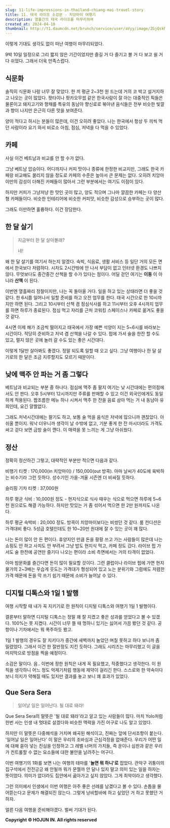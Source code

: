 ```yaml
---
slug: 11-life-impressions-in-thailand-chiang-mai-travel-story
title: 11. 태국 라이프 소감문 - 치앙마이 여행기
description: 열흘간의 태국 라이프를 마무리하며
created_at: 2024-04-10
thumbnail: http://t1.daumcdn.net/brunch/service/user/aVyy/image/ZGjQskNE9G-pIvz0-lMqJZYSB5M.HEIC
---
```


이렇게 기대도 생각도 없이 떠난 여행이 마무리되었다.

9박 10일 일정으로 그리 짧지 않은 기간이었지만 즐길 거 다 즐기고 볼 거 다 보고 쉴 거 다 쉬었다. 그래서 더욱 만족스럽다.

## **식문화**

솔직히 식문화 나랑 너무 잘 맞았다. 한 끼 평균 2~3천 원 드는데 거의 코 박고 설거지하고 나오는 곳이 많았다. 팟타이나 팟카오무쌉 같은
한국사람이 잘 아는 대중적인 픽들은 물론이고 돼지고기와 향채를 특유의 동남아 향신료로 볶아낸 음식들은 전부 비슷한 빛깔과 향이 나지만 은근히
다른 맛을 보여준다.

양이 적다고 하시는 분들이 많은데, 이건 오히려 좋았다. 나는 한국에서 항상 두 끼씩 먹던 사람이라 요기 와서 비로소 아침, 점심, 저녁을
다 먹을 수 있었다.

## **카페**

사실 이건 베트남과 비교를 안 할 수가 없다.

그냥 베트남 압승이다. 어디까지나 커피 맛이나 종류에 한정한 비교지만, 그래도 한국 카페랑 비교해도 꿀리지 않을 정도로 카페의 수준은 높아서
큰 문제는 없다. 오히려 치앙마이만의 감성이 더해진 카페들이 많아서 그런 부분에서는 여기도 이점이 있다.

하지만 커피가 그냥저냥 한 맛인 곳이 많고, 양도 적으며 그나마 깔끔한 카페는 다 양산형 카페들이다. 비슷한 인테리어에 비슷한 커피맛,
비슷한 감성으로 승부하는 곳이 많다.

그래도 이만하면 훌륭하다. 이건 장담한다.

## **한 달 살기**

> 지금부터 한 달 살아볼래?
>
> 네!

왜 한 달 살기를 여기서 하는지 알겠다. 숙박, 식음료, 생활 서비스 등 일단 거의 모든 면에서 한국보다 저렴하다. 시차도 2시간밖에 안
나서 부담이 없고 인터넷 환경도 나쁘지 않다. 무엇보다도 중간중간 산책을 할 수가 있다는 점이다. 어딜 걷던 여기는 **이동** 이 아니라
**산책** 이 된다.

이번엔 열흘짜리 정찰이지만, 나는 꼭 돌아올 거다. 일을 하고 있는 상태라면 더 좋을 것 같다. 한 6시쯤 일어나서 일할 준비를 하고 오전
업무를 한다. 태국 시간으로 한 10시까지만 하면 된다. 그리고 10시부터 산책 겸 점심식사를 하고 11시부터 오후 4시까지 업무를 하면
하루가 종료된다. 점심 먹고 자리를 근처 코워킹 스페이스나 카페로 옮겨도 좋을 것 같다.

4시면 이제 해가 조금씩 떨어지고 태국에서 가장 예쁜 석양이 지는 5~6시를 바라보는 시간이다. 적당히 준비하고 저녁 겸 산책을 나갈 수
있다. 펍에 가서 술을 한잔 할 수도 있고, 멀지 않은 곳에 놀러 갈 수도 있는 좋은 시간대다.

이렇게 1달만 살아봐도 좋겠다. 정말 되도록 일할 때 오고 싶다. 그냥 여행이나 한 달 살기로의 한 달은 조금 지루할지도 모르기 때문이다.

## **낮에 맥주 안 파는 거 좀 그렇다**

베트남과 비교되는 부분 중 하나다. 점심에 맥주 좀 팔지 여기는 낮 시간대에는 편의점에서도 안 판다. 오후 5시부터 12시까지만 주류를
판매할 수 있고 이건 외국인에게도 동일하게 적용된다. 짭조름한 메뉴 하나 시켜서 맥주 한 잔을 음료 삼아 먹는 거 내 동남아 유희인데, 요긴
얄짤없다.

그래도 저녁시간대에는 팔기도 하고, 보통 술 먹을 음식은 저녁에 많으니까 괜찮았다. 아쉬울 뿐이지. 워낙 더우니까 생각이 날 수밖에 없고,
기분 좋게 한 잔 마시더라도 가격도 싸고 걷다 보면 금방 술이 깬다. 이 매력을 못 느끼는 게 그냥 아쉬웠다.

## **정산**

정확히 정산하긴 그렇고, 대략적인 부분만 적으면 다음과 같다.

비행기 티켓 : 170,000(in 치앙마이) / 150,000(out 방콕). 아마 날씨가 40도에 육박하는 비수기라 그런 듯하다.
성수기인 가을-겨울 시즌엔 더 비싸질 듯하다.

슬리핑 기차 티켓 : 37,000원

하루 평균 식비 : 10,000원 정도 - 현지식으로 식사 때우는 식으로 먹으면 하루에 5~6천 원으로도 해결 가능하다. 하지만 맛있는 거
좀 섞어서 먹으면 한 2만 원까지도 나온다.

하루 평균 숙박비 : 20,000 정도. 방콕이 치앙마이보다는 비쌌던 것 같다. 룸 컨디션은 가격대비 좋다. 5성급 호텔인데도 한
10~20만 원대에 잘 수 있는 곳이 꽤 많다.

나는 돈이 많이 안 든 편이다. 휴양지인 만큼 돈을 팡팡 쓰고 가는 사람들이 많은데 나는 쇼핑도 안 하고 사치도 안 부려서 그냥 밥도 현지식
먹고, 카페 정도 갔다. 라이브 펍 가서도 술 한잔에 공연만 즐기다 나오는 편이라 소비 측면에서는 거의 타격이 없었다.

아마 밤문화를 즐긴다면 돈이 많이 필요할 것이다. 그런 클럽이나 라이브 펍에 가면 현지 물가의 2~3배는 우습게 웃도는 가격대가 형성되어
있고 노는 분위기와 그럼에도 저렴한 가격 때문에 돈을 막 쓰기 쉽기 때문에 소비가 늘어날 수 있다.

## **디지털 디톡스와 1일 1 발행**

여행 시작할 때 내가 꼭 지키기로 한 원칙이 디지털 디톡스와 여행기 1일 1 발행이다.

결론부터 말하면 디지털 디톡스는 정말 꽤 잘 지켰고 좋은 성과를 얻었다고 볼 수 있겠다. 100%는 못 지켰다. 시간이 너무 뜰 때 멍하니
있기는 싫어서 가끔 봤던 것 같다. 공항이나 기차에서는 뭐 폭주하듯 봤고.

1일 1 발행의 경우도 잘 지키다가 중간에 새벽까지 놀았던 며칠 못하고 하다 보니까 좀 밀렸었다. 그래서 이건 한 절반정도 지킨 듯하다.
그래도 시리즈는 마무리했고 이 글을 마지막으로 방점을 찍을 예정이다.

소감은 말이다. 음.. 이번에 정한 원칙은 내게 꼭 필요했고, 적중했다고 생각한다. 이 원칙을 생각하니 어느 정도 억제기처럼 행동에 제약이
걸리긴 한다. 스스로와 한 약속이다 보니 의지가 약해질 때도 있지만 결과를 놓고 보니 꽤 효과가 있었다.

## **Que Sera Sera**

> 일어날 일은 일어난다. 될 대로 돼라!

Que Sera Sera의 말뜻은 '될 대로 돼라'라고 알고 있는 사람들이 많다. 마치 Yolo처럼 한번 사는 인생 내 멋대로 살겠다와
비슷한 맥락을 가진 어구로 나도 알고 있었다.

하지만 이 말뜻은 다중해석을 거치며 왜곡된 해석이고, 진짜는 앞에 단서조항이 붙는다. '일어날 일은 일어난다' 이 말은 우리의 조바심과
근심걱정을 없애준다. 우리가 어떤 일에 대해 쏟아 넣는 진심을 인정하고 그 레벨 너머의 가치들, 즉 운이나 심판과 같은 우리가 컨트롤할 수
없는 요소들에 대한 불안을 날려주는 어구다.

이번 여행기의 1화를 보면 나는 여행의 테마를 '**놀면 뭐 하니'로** 잡았다. 관악구 귀퉁이의 집구석에서 전전긍긍 왜 안될까 뭐가 문젤까
안 달나 있지 말고 의미 있는 일을 하자는 뜻이었다. 의미가 없더라도 집안에서 곪아가고 싶지 않았다. 그게 최악이라고 생각했다.

그런 의미에서 인생에서 이번 여행은 아주 좋은 선례를 남겼다고 볼 수 있다. 손톱을 물어뜯는다고 문제가 해결되진 않는다. 그렇게 낭비할바에
하고 싶었던 거 하고 못했던 거 하자.

얼른 다음 여행을 준비해야겠다. 벌써 기대가 된다.


**Copyright © HOJUN IN. All rights reserved**